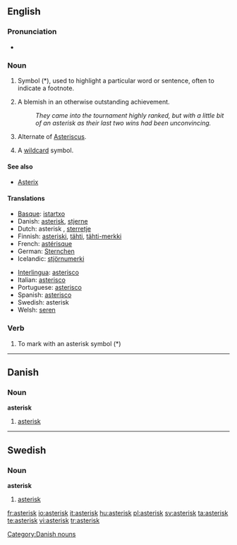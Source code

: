 ==English==

===Pronunciation===
*{{audio|en-us-asterisk.ogg|Audio (US)}}

===Noun===
{{en-noun}}

# Symbol (*), used to highlight a particular word or sentence, often to indicate a footnote.
# {{context|sports|US}} A blemish in an otherwise outstanding achievement.
#: ''They came into the tournament highly ranked, but with a little bit of an asterisk as their last two wins had been unconvincing.''
# {{biology}} Alternate of [[Asteriscus]].
# {{computing}} A [[wildcard]] symbol.

====See also====
*[[Asterix]]

====Translations====
{{trans-top|symbol used to highlight words or sentences}}
*[[Basque]]: [[istartxo]]
*Danish: [[#Danish|asterisk]], [[stjerne]]
*Dutch: asterisk {{f}}, [[sterretje]] {{n}}
*Finnish: [[asteriski]], [[tähti]], [[tähti-merkki]]
*French: [[astérisque]] {{m}}
*German: [[Sternchen]] {{n}}
*Icelandic: [[stjörnumerki]] {{n}}
{{trans-mid}}
*[[Interlingua]]: [[asterisco]]
*Italian: [[asterisco]] {{m}}
*Portuguese: [[asterisco]] {{m}}
*Spanish: [[asterisco]] {{m}}
*Swedish: asterisk {{c}}
*Welsh: [[seren]] {{f}}
{{trans-bottom}}

===Verb===
{{en-verb}}

# To mark with an asterisk symbol (*)

{{Punctuation}}

----

==Danish==

===Noun===
'''asterisk'''

# [[#English|asterisk]]

[[Category:Danish nouns]]

----

==Swedish==

===Noun===
{{sv-noun-reg-er}}
'''asterisk''' {{c}}

# [[#English|asterisk]]

[[fr:asterisk]]
[[io:asterisk]]
[[it:asterisk]]
[[hu:asterisk]]
[[pl:asterisk]]
[[sv:asterisk]]
[[ta:asterisk]]
[[te:asterisk]]
[[vi:asterisk]]
[[tr:asterisk]]